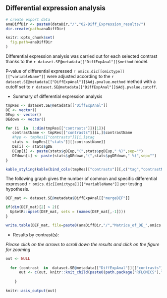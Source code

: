 ## Differential expression analysis

```r
# create export data
anaDiffDir <- paste0(dataDir,"/","02-Diff_Expression_results/")
dir.create(path=anaDiffDir)

knitr::opts_chunk$set(
  fig.path=anaDiffDir
)

```

<!-- ## Summary table of differential expression analysis -->

Differential expression analysis was carried out for each selected contrast thanks to the `r dataset.SE@metadata[["DiffExpAnal"]]$method` model. 

P-value of differential expressed `r omics.dic[[omictype]][["variableName"]]` were adjusted according to the `r dataset.SE@metadata[["DiffExpAnal"]]$Adj.pvalue.method` method with a cutoff set to `r dataset.SE@metadata[["DiffExpAnal"]]$Adj.pvalue.cutoff`.


* Summary of differential expression analysis

```r

tmpRes <- dataset.SE@metadata[["DiffExpAnal"]]
DE <- vector()
DEup <- vector()
DEdown <- vector()

for (i  in  1:dim(tmpRes[["contrasts"]])[1]){
   contrastName <- tmpRes[["contrasts"]][i,]$contrastName
   #hyp <- tmpRes[["contrasts"]][i,]$tag
   stats <- tmpRes[["stats"]][[contrastName]]
   DE[i] <- stats$gDE
   DEup[i] <- paste(stats$gDEup,"(",stats$pgDEup," %)",sep="")
   DEdown[i] <- paste(stats$gDEdown,"(",stats$pgDEdown," %)",sep="")
}

```


```r
kable_styling(kable(bind_cols(tmpRes[["contrasts"]][,c("tag","contrastName")], data.frame("Nb DE"=DE,"Nb DEup"=DEup,"Nb DEdown"=DEdown)), row.names=FALSE, caption=NULL, format="html"), font_size=12)
```


The following graph gives the number of common and specific differential expressed `r omics.dic[[omictype]][["variableName"]]` per testing hypothesis.


```r

DEF_mat <- dataset.SE@metadata$DiffExpAnal[["mergeDEF"]]

if(dim(DEF_mat)[2] > 2){
  UpSetR::upset(DEF_mat, sets = (names(DEF_mat[,-1]))) 
}

write.table(DEF_mat, file=paste0(anaDiffDir,"/","Matrice_of_DE_",omics.dic[[omictype]][["variableName"]],"_per_Constrast.txt"), sep="\t",quote=FALSE,col.names=TRUE,row.names=FALSE)

```

* Results by contrast(s): 

*Please click on the arrows to scroll down the results and click on the figure for zooming*

```r

out <- NULL
  
  for (contrast  in  dataset.SE@metadata[["DiffExpAnal"]][["contrasts"]]$contrastName) {
      out <- c(out, knitr::knit_child(paste0(path.package("RFLOMICS"),"/RFLOMICSapp/","report_04_diff_analysis_per_contrast.Rmd"), quiet=TRUE))  
      
    }
    
knitr::asis_output(out)
```
